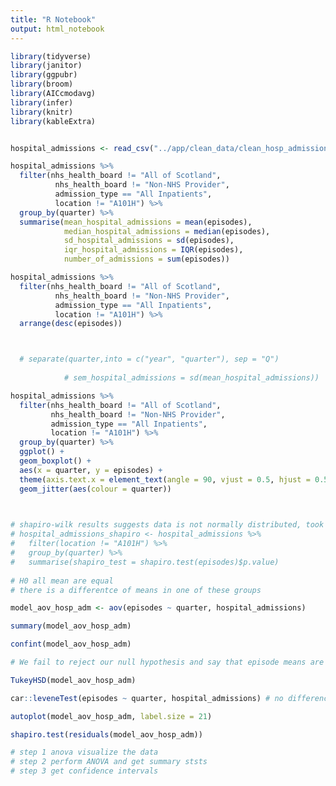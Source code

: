 ```yaml
---
title: "R Notebook"
output: html_notebook
---
```


```r
library(tidyverse)
library(janitor)
library(ggpubr)
library(broom)
library(AICcmodavg)
library(infer)
library(knitr)
library(kableExtra)


hospital_admissions <- read_csv("../app/clean_data/clean_hosp_admissions_qyear.csv")

```

```r

hospital_admissions %>% 
  filter(nhs_health_board != "All of Scotland",
          nhs_health_board != "Non-NHS Provider",
          admission_type == "All Inpatients",
          location != "A101H") %>% 
  group_by(quarter) %>%
  summarise(mean_hospital_admissions = mean(episodes),
            median_hospital_admissions = median(episodes),
            sd_hospital_admissions = sd(episodes),
            iqr_hospital_admissions = IQR(episodes),
            number_of_admissions = sum(episodes)) 

hospital_admissions %>% 
  filter(nhs_health_board != "All of Scotland",
          nhs_health_board != "Non-NHS Provider",
          admission_type == "All Inpatients",
          location != "A101H") %>% 
  arrange(desc(episodes))



  # separate(quarter,into = c("year", "quarter"), sep = "Q")
  
            # sem_hospital_admissions = sd(mean_hospital_admissions))

hospital_admissions %>% 
  filter(nhs_health_board != "All of Scotland",
         nhs_health_board != "Non-NHS Provider",
         admission_type == "All Inpatients",
         location != "A101H") %>% 
  group_by(quarter) %>% 
  ggplot() +
  geom_boxplot() +
  aes(x = quarter, y = episodes) +
  theme(axis.text.x = element_text(angle = 90, vjust = 0.5, hjust = 0.5)) +
  geom_jitter(aes(colour = quarter))
  


# shapiro-wilk results suggests data is not normally distributed, took away arran hospital with no data provided.
# hospital_admissions_shapiro <- hospital_admissions %>%
#   filter(location != "A101H") %>% 
#   group_by(quarter) %>% 
#   summarise(shapiro_test = shapiro.test(episodes)$p.value)
  
# H0 all mean are equal
# there is a differentce of means in one of these groups

model_aov_hosp_adm <- aov(episodes ~ quarter, hospital_admissions)

summary(model_aov_hosp_adm)

confint(model_aov_hosp_adm)

# We fail to reject our null hypothesis and say that episode means are similar between each quarter. 

TukeyHSD(model_aov_hosp_adm)

car::leveneTest(episodes ~ quarter, hospital_admissions) # no difference in variance across groups

autoplot(model_aov_hosp_adm, label.size = 21)

shapiro.test(residuals(model_aov_hosp_adm))

# step 1 anova visualize the data
# step 2 perform ANOVA and get summary ststs
# step 3 get confidence intervals


```

